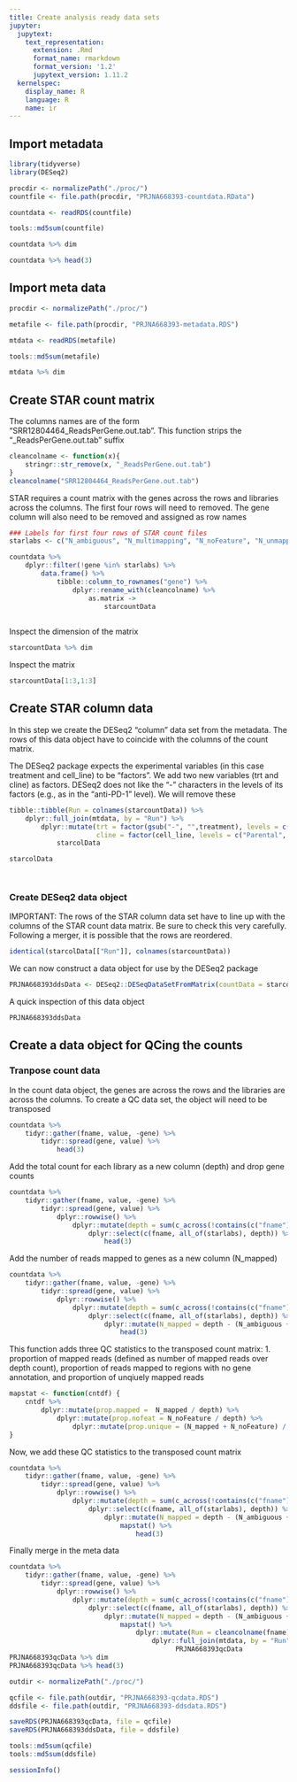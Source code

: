 ```yaml
---
title: Create analysis ready data sets
jupyter:
  jupytext:
    text_representation:
      extension: .Rmd
      format_name: rmarkdown
      format_version: '1.2'
      jupytext_version: 1.11.2
  kernelspec:
    display_name: R
    language: R
    name: ir
---
```



## Import metadata

```r
library(tidyverse)
library(DESeq2)
```

```r
procdir <- normalizePath("./proc/")
countfile <- file.path(procdir, "PRJNA668393-countdata.RData")

countdata <- readRDS(countfile)

tools::md5sum(countfile)
```

```r
countdata %>% dim
```

```r
countdata %>% head(3)
```

## Import meta data

```r
procdir <- normalizePath("./proc/")

metafile <- file.path(procdir, "PRJNA668393-metadata.RDS")

mtdata <- readRDS(metafile)

tools::md5sum(metafile)
```

```r
mtdata %>% dim
```

## Create STAR count matrix


The columns names are of the form "SRR12804464_ReadsPerGene.out.tab". This function strips the "_ReadsPerGene.out.tab" suffix

```r
cleancolname <- function(x){
    stringr::str_remove(x, "_ReadsPerGene.out.tab")
}
cleancolname("SRR12804464_ReadsPerGene.out.tab")
```

STAR requires a count matrix with the genes across the rows and libraries across the columns. The first four rows will need to removed. The gene column will also need to be removed and assigned as row names

```r
### Labels for first four rows of STAR count files
starlabs <- c("N_ambiguous", "N_multimapping", "N_noFeature", "N_unmapped")

countdata %>% 
    dplyr::filter(!gene %in% starlabs) %>%
        data.frame() %>% 
            tibble::column_to_rownames("gene") %>%
                dplyr::rename_with(cleancolname) %>%
                    as.matrix -> 
                        starcountData
    
```

Inspect the dimension of the matrix

```r
starcountData %>% dim
```

Inspect the matrix

```r
starcountData[1:3,1:3]
```

## Create STAR column data


In this step we create the DESeq2 "column" data set from the metadata. The rows of this data object have to coincide with the columns of the count matrix.

The DESeq2 package expects the experimental variables (in this case treatment and cell_line) to be "factors". We add two new variables (trt and cline) as factors. DESeq2 does not like the "-" characters in the levels of its factors (e.g., as in the "anti-PD-1" level). We will remove these

```r
tibble::tibble(Run = colnames(starcountData)) %>%
    dplyr::full_join(mtdata, by = "Run") %>%
        dplyr::mutate(trt = factor(gsub("-", "",treatment), levels = c("isotype", "antiPD1")), 
                      cline = factor(cell_line, levels = c("Parental", "UV2"))) -> 
            starcolData
```

```r
starcolData
```

```r

```

```r

```

### Create DESeq2 data object


IMPORTANT: The rows of the STAR column data set have to line up with the columns of the STAR count data matrix. Be sure to check this very carefully. Following a merger, it is possible that the rows are reordered. 

```r
identical(starcolData[["Run"]], colnames(starcountData))
```

We can now construct a data object for use by the DESeq2 package

```r
PRJNA668393ddsData <- DESeq2::DESeqDataSetFromMatrix(countData = starcountData, colData = starcolData, design = ~1)
```

A quick inspection of this data object

```r
PRJNA668393ddsData
```

## Create a  data object for QCing the counts


### Tranpose count data


In the count data object, the genes are across the rows and the libraries are across the columns. To create a QC data set, the object will need to be transposed

```r
countdata %>% 
    tidyr::gather(fname, value, -gene) %>% 
        tidyr::spread(gene, value) %>% 
            head(3)
```

Add the total count for each library as a new column (depth) and drop gene counts

```r
countdata %>% 
    tidyr::gather(fname, value, -gene) %>% 
        tidyr::spread(gene, value) %>% 
            dplyr::rowwise() %>%
                dplyr::mutate(depth = sum(c_across(!contains(c("fname"))))) %>% 
                    dplyr::select(c(fname, all_of(starlabs), depth)) %>%
                        head(3)
```

Add the number of reads mapped to genes as a new column (N_mapped)

```r
countdata %>% 
    tidyr::gather(fname, value, -gene) %>% 
        tidyr::spread(gene, value) %>% 
            dplyr::rowwise() %>%
                dplyr::mutate(depth = sum(c_across(!contains(c("fname"))))) %>% 
                    dplyr::select(c(fname, all_of(starlabs), depth)) %>%
                        dplyr::mutate(N_mapped = depth - (N_ambiguous + N_multimapping + N_noFeature + N_unmapped)) %>%
                            head(3)
```

This function adds three QC statistics to the transposed count matrix: 1. proportion of mapped reads (defined as number of mapped reads over depth count), proportion of reads mapped to regions with no gene annotation, and proportion of unqiuely mapped reads

```r
mapstat <- function(cntdf) {
    cntdf %>%
        dplyr::mutate(prop.mapped =  N_mapped / depth) %>%
            dplyr::mutate(prop.nofeat = N_noFeature / depth) %>%
                dplyr::mutate(prop.unique = (N_mapped + N_noFeature) / depth)
}
```

Now, we add these QC statistics to the transposed count matrix

```r
countdata %>% 
    tidyr::gather(fname, value, -gene) %>% 
        tidyr::spread(gene, value) %>% 
            dplyr::rowwise() %>%
                dplyr::mutate(depth = sum(c_across(!contains(c("fname"))))) %>% 
                    dplyr::select(c(fname, all_of(starlabs), depth)) %>%
                        dplyr::mutate(N_mapped = depth - (N_ambiguous + N_multimapping + N_noFeature + N_unmapped))%>%
                            mapstat() %>%
                                head(3)
```

Finally merge in the meta data

```r
countdata %>% 
    tidyr::gather(fname, value, -gene) %>% 
        tidyr::spread(gene, value) %>% 
            dplyr::rowwise() %>%
                dplyr::mutate(depth = sum(c_across(!contains(c("fname"))))) %>% 
                    dplyr::select(c(fname, all_of(starlabs), depth)) %>%
                        dplyr::mutate(N_mapped = depth - (N_ambiguous + N_multimapping + N_noFeature + N_unmapped)) %>%
                            mapstat() %>%
                                dplyr::mutate(Run = cleancolname(fname)) %>%
                                    dplyr::full_join(mtdata, by = "Run") ->
                                          PRJNA668393qcData
PRJNA668393qcData %>% dim
PRJNA668393qcData %>% head(3)
```

```r
outdir <- normalizePath("./proc/")

qcfile <- file.path(outdir, "PRJNA668393-qcdata.RDS")
ddsfile <- file.path(outdir, "PRJNA668393-ddsdata.RDS")

saveRDS(PRJNA668393qcData, file = qcfile)
saveRDS(PRJNA668393ddsData, file = ddsfile)

tools::md5sum(qcfile)
tools::md5sum(ddsfile)
```

```r
sessionInfo()
```
